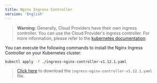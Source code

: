 ```yaml
---
title: Nginx Ingress Controller
version: 'English'
---
```


> **Warning**: Generally, Cloud Providers have their own ingress controller. You can use the Cloud Provider's ingress controller. For more information, please refer to the [kubernetes documentation](https://kubernetes.io/docs/concepts/services-networking/ingress-controllers/).

You can execute the following commands to install the Nginx Ingress Controller on your Kubernetes cluster:

```bash
kubectl apply -f ./ingress-nginx-controller-v1.12.1.yaml
```

> <a href="https://assets-docs.dify.ai/2024/12/88d4cee27ae27fb0f0e31ad3d5165290.yaml" download="ingress-nginx-controller-v1.12.1.yaml">Click here</a> to download the `ingress-nginx-controller-v1.12.1.yaml` file.
